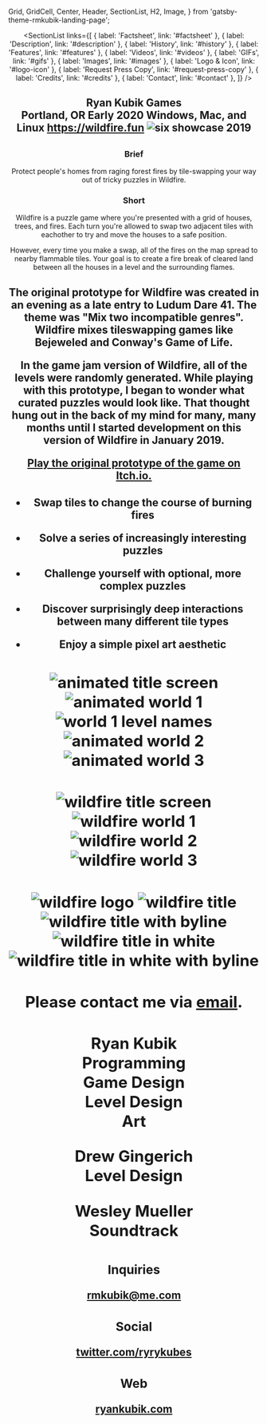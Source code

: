   Grid,
  GridCell,
  Center,
  Header,
  SectionList,
  H2,
  Image,
} from 'gatsby-theme-rmkubik-landing-page';

<Header title="Wildfire 🔥" links={[{ label: 'Home', link: '/' }]} />

<SectionList
  links={[
    { label: 'Factsheet', link: '#factsheet' },
    { label: 'Description', link: '#description' },
    { label: 'History', link: '#history' },
    { label: 'Features', link: '#features' },
    { label: 'Videos', link: '#videos' },
    { label: 'GIFs', link: '#gifs' },
    { label: 'Images', link: '#images' },
    { label: 'Logo & Icon', link: '#logo-icon' },
    { label: 'Request Press Copy', link: '#request-press-copy' },
    { label: 'Credits', link: '#credits' },
    { label: 'Contact', link: '#contact' },
  ]}
/>

<H2 title="Factsheet" />

<Grid>
  <GridCell title="Developer">
    Ryan Kubik Games <br /> Portland, OR
  </GridCell>
  <GridCell title="Release Date">Early 2020</GridCell>
  <GridCell title="Platforms">Windows, Mac, and Linux</GridCell>
  <GridCell title="Links">
    <a href="https://wildfire.fun">https://wildfire.fun</a>
  </GridCell>
    <GridCell title="Awards">
      <Image src="sixAward" alt="six showcase 2019" />
    </GridCell>

</Grid>

<H2 title="Description" />

### Brief

Protect people's homes from raging forest fires by tile-swapping your way out of tricky puzzles in Wildfire.

### Short

Wildfire is a puzzle game where you're presented with a grid of houses, trees, and fires. Each turn you're allowed to swap two adjacent tiles with eachother to try and move the houses to a safe position.

However, every time you make a swap, all of the fires on the map spread to nearby flammable tiles. Your goal is to create a fire break of cleared land between all the houses in a level and the surrounding flames.

<H2 title="History" />

The original prototype for Wildfire was created in an evening as a late entry to Ludum Dare 41. The theme was "Mix two incompatible genres". Wildfire mixes tileswapping games like Bejeweled and Conway's Game of Life.

In the game jam version of Wildfire, all of the levels were randomly generated. While playing with this prototype, I began to wonder what curated puzzles would look like. That thought hung out in the back of my mind for many, many months until I started development on this version of Wildfire in January 2019.

[Play the original prototype of the game on Itch.io.](https://law5guy.itch.io/wildfire-jam)

<H2 title="Features" />

- **Swap** tiles to change the course of burning fires

- **Solve** a series of increasingly interesting puzzles

- **Challenge** yourself with optional, more complex puzzles

- **Discover** surprisingly deep interactions between many different tile types

- **Enjoy** a simple pixel art aesthetic

<H2 title="Videos" />

<Vimeo video="341204765" />

<H2 title="GIFs" />

<Grid>

<Image src="titleScreenGif" alt="animated title screen" />

<Image src="trickyGif" alt="animated world 1" />

<Image src="world1LevelNamesGif" alt="world 1 level names" />

<Image src="tallGrassGif" alt="animated world 2" />

<Image src="windyRoundaboutGif" alt="animated world 3" />

</Grid>

<H2 title="Images" />

<Grid>

<Image src="titleScreen" alt="wildfire title screen" />

<Image src="world1" alt="wildfire world 1" />

<Image src="world2" alt="wildfire world 2" />

<Image src="world3" alt="wildfire world 3" />

</Grid>

<H2 title="Logo & Icon" />

<Grid>

<Image src="fireEmoji" alt="wildfire logo" />

<Image src="title" alt="wildfire title" />

<Image src="titleWithByline" alt="wildfire title with byline" />

<Image src="titleWhite" alt="wildfire title in white" />

<Image src="titleWithBylineWhite" alt="wildfire title in white with byline" />

</Grid>

<H2 title="Request Press Copy" />

Please contact me via [email](mailto:rmkubik@me.com).

<H2 title="Credits" />

<Grid>

**Ryan Kubik** <br/> Programming <br/> Game Design <br/> Level Design <br/> Art

**Drew Gingerich** <br/> Level Design

**Wesley Mueller** <br/> Soundtrack

</Grid>

<H2 title="Contact" />

### Inquiries

[rmkubik@me.com](mailto:rmkubik@me.com)

### Social

[twitter.com/ryrykubes](https://twitter.com/ryrykubes)

### Web

[ryankubik.com](https://ryankubik.com)
